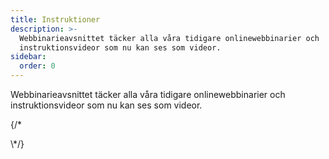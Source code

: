 ```yaml
---
title: Instruktioner
description: >-
  Webbinarieavsnittet täcker alla våra tidigare onlinewebbinarier och
  instruktionsvideor som nu kan ses som videor.
sidebar:
  order: 0
---
```


Webbinarieavsnittet täcker alla våra tidigare onlinewebbinarier och instruktionsvideor som nu kan ses som videor.

<CloudinaryImage width="700" height="525" resize="scale" quality="best" alt="Kommer snart" src="academy/webinars" errorImage="noimage_opaque_nyrtl0.png" />


{/\*<LinkCard title="Upptäck fantastiska erbjudanden" description="The guide gives you some tips on how to search for things to sell on Wink." href="/guides/discover-great-deals/" />


<LinkCard title="Knappen BOKA NU" description="This guide steps hotels through how to do the simplest integration with Wink with a 'Book Now' button." href="/guides/the-book-now-button/" />


<LinkCard title="Insikt för dummies" description="This guides shows you how to use analytics effectively from the perspective of a supplier and an affiliate." href="/guides/insight-for-dummies/" />


<LinkCard title="Integrering med TripPay" description="The guide gives you step-by-step instructions on how to do a full integration with TripPay as a travel company wishing to outsource the payment process." href="/guides/integrating-with-trip-pay/" />
\*/}

